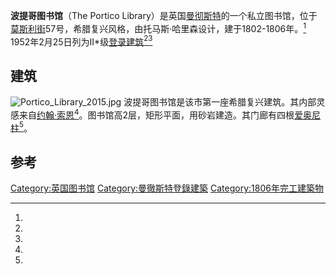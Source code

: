 {{Infobox library
| image              = Portico Library, Manchester.jpg
| image_size         = 300px
| country            = 英格兰
| location           = [[曼彻斯特|曼彻斯特]]
| coordinates        = {{coord|53|28|47|N|2|14|25|W|type:landmark|display=inline,title}}
| website            = {{url|http://www.theportico.org.uk/}}
}}
'''波提哥图书馆'''（The Portico Library）是英国[[曼彻斯特|曼彻斯特]]的一个私立图书馆，位于[[莫斯利街|莫斯利街]]57号，希腊复兴风格，由托马斯·哈里森设计，建于1802-1806年。<ref name="Hartwell" /> 1952年2月25日列为II*级[[登录建筑|登录建筑]]<ref name="EH" /><ref name="Frangopulo1977" />

==建筑==
[[File:Portico_Library_2015.jpg|thumb]]
波提哥图书馆是该市第一座希腊复兴建筑。其内部灵感来自[[约翰·索恩|约翰·索恩]]<ref name="Hartwell" />。图书馆高2层，矩形平面，用砂岩建造。其门廊有四根[[爱奥尼柱式|爱奥尼柱]]<ref name="EH"/>。

==参考==
{{reflist|40em|refs=
<ref name="Hartwell">{{cite book |last=Hartwell |first=Clare|title=Manchester |series=Pevsner Architectural Guides|publisher=[[Yale_University_Press|Yale University Press]]|year=2002|isbn=978-0-300-09666-8 | pages=174-175}}</ref>
<ref name="EH">{{NHLE |num= 1197930|desc= Portico Library and Bank Public House|access-date= 20 April 2012|mode=cs2}}</ref>
<ref name="Frangopulo1977">{{cite book | last=Frangopulo |first =Nicholas Joseph | title= Tradition in action: the historical evolution of the Greater Manchester County | url=https://archive.org/details/traditioninactio0000fran |year= 1977 | publisher=EP Publishing | isbn= 0-7158-1203-3 | pages=[https://archive.org/details/traditioninactio0000fran/page/82 82]}}</ref>
}}
[[Category:英国图书馆|Category:英国图书馆]]
[[Category:曼徹斯特登錄建築|Category:曼徹斯特登錄建築]]
[[Category:1806年完工建築物|Category:1806年完工建築物]]